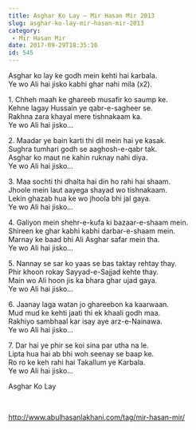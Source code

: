 ```yaml
---
title: Asghar Ko Lay – Mir Hasan Mir 2013
slug: asghar-ko-lay-mir-hasan-mir-2013
category:
 - Mir Hasan Mir
date: 2017-09-29T18:35:10
id: 545
---
```


<p>Asghar ko lay ke godh mein kehti hai karbala.<br />
Ye wo Ali hai jisko kabhi ghar nahi mila (x2).</p>
<p>1. Chheh maah ke ghareeb musafir ko saump ke.<br />
Kehne lagay Hussain ye qabr-e-sagheer se.<br />
Rakhna zara khayal mere tishnakaam ka.<br />
Ye wo Ali hai jisko…</p>
<p>2. Maadar ye bain karti thi dil mein hai ye kasak.<br />
Sughra tumhari godh se aaghosh-e-qabr tak.<br />
Asghar ko maut ne kahin ruknay nahi diya.<br />
Ye wo Ali hai jisko…</p>
<p>3. Maa sochti thi dhalta hai din ho rahi hai shaam.<br />
Jhoole mein laut aayega shayad wo tishnakaam.<br />
Lekin ghazab hua ke wo jhoola bhi jal gaya.<br />
Ye wo Ali hai jisko…</p>
<p>4. Galiyon mein shehr-e-kufa ki bazaar-e-shaam mein.<br />
Shireen ke ghar kabhi kabhi darbar-e-shaam mein.<br />
Marnay ke baad bhi Ali Asghar safar mein tha.<br />
Ye wo Ali hai jisko…</p>
<p>5. Nannay se sar ko yaas se bas taktay rehtay thay.<br />
Phir khoon rokay Sayyad-e-Sajjad kehte thay.<br />
Main wo Ali hoon jis ka bhara ghar ujad gaya.<br />
Ye wo Ali hai jisko…</p>
<p>6. Jaanay laga watan jo ghareebon ka kaarwaan.<br />
Mud mud ke kehti jaati thi ek khaali godh maa.<br />
Rakhiyo sambhaal kar isay aye arz-e-Nainawa.<br />
Ye wo Ali hai jisko…</p>
<p>7. Dar hai ye phir se koi sina par utha na le.<br />
Lipta hua hai ab bhi woh seenay se baap ke.<br />
Ro ro ke keh rahi hai Takallum ye Karbala.<br />
Ye wo Ali hai jisko…</p>
<p>Asghar Ko Lay</p>
<p> </p>
<p><a href="http://www.abulhasanlakhani.com/tag/mir-hasan-mir/">http://www.abulhasanlakhani.com/tag/mir-hasan-mir/</a></p>